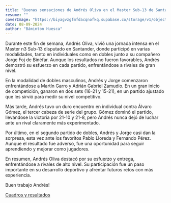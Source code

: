```yaml
---
title: "Buenas sensaciones de Andrés Oliva en el Master Sub-13 de Santander"
resume: ""
coverImage: "https://biyagvzgfmfdacqnofkq.supabase.co/storage/v1/object/public/images/blog/2024-Master-Santander.JPEG?t=2024-09-08T10%3A03%3A47.240Z"
date: 08-09-2024
author: "Báminton Huesca"
---
```


Durante este fin de semana, Andrés Oliva, vivió una jornada intensa en el Master n3 Sub-13 disputado en Santander, donde participó en varias modalidades, 
tanto en individuales como en dobles junto a su compañero Jorge Foj de Binéfar. 
Aunque los resultados no fueron favorables, Andrés demostró su esfuerzo en cada partido, enfrentándose a rivales de gran nivel.

En la modalidad de dobles masculinos, Andrés y Jorge comenzaron enfrentándose a Martín Garro y Adrián Gabriel Zamudio. 
En un gran inicio de competición, ganaron en dos sets (16-21 y 15-21), en un partido ajustado que les sirvió para medir su nivel competitivo.

Más tarde, Andrés tuvo un duro encuentro en individual contra Álvaro Gómez, el tercer cabeza de serie del grupo. 
Gómez dominó el partido, llevándose la victoria por 21-10 y 21-8, pero Andrés nunca dejó de luchar ante un rival claramente más experimentado.

Por último, en el segundo partido de dobles, Andrés y Jorge casi dan la sorpresa, esta vez ante los favoritos Pablo Lloreda y Fernando Pérez. 
Aunque el resultado fue adverso, fue una oportunidad para seguir aprendiendo y mejorar como jugadores.

En resumen, Andrés Oliva destacó por su esfuerzo y entrega, enfrentándose a rivales de alto nivel. 
Su participación fue un paso importante en su desarrollo deportivo y afrentar futuros retos con más experiencia.

Buen trabajo Andrés!

[Cuadros y resultados](https://www.badminton.es/sport/tournament/matches?id=7BAE4876-FE66-44F2-AA5D-F1E8AEDA5395&d=&c=)
